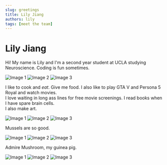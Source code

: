 ```yaml
---
slug: greetings
title: Lily Jiang
authors: lily
tags: [meet the team]
---
```

# Lily Jiang

Hi! My name is Lily and I'm a second year student at UCLA studying Neuroscience. Coding is fun sometimes. 


![Image 1](/img/lily/yag.jpg#lily) ![Image 2](/img/lily/banana.jpg#lily) ![Image 3](/img/lily/mri.jpg#lily)

<!-- truncate -->
I like to cook and *eat*. Give me food. I also like to play GTA V and Persona 5 Royal and watch movies.   
I love waiting in long ass lines for free movie screenings. I read books when I have spare brain cells.    
I also make art. 

![Image 1](/img/lily/ga.jpg#lily) ![Image 2](/img/lily/smack.jpg#lily) ![Image 3](/img/lily/food3.jpg#lily)

Mussels are so good. 

![Image 1](/img/lily/food2.jpeg#lily) ![Image 2](/img/lily/bald.jpg#lily) ![Image 3](/img/lily/food1.jpeg#lily)

Admire Mushroom, my guinea pig. 

![Image 1](/img/lily/mush1.jpg#lily) ![Image 2](/img/lily/dog.jpg#lily) ![Image 3](/img/lily/mush2.jpg#lily)
